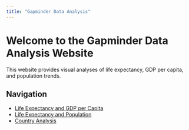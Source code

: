 ```yaml
---
title: "Gapminder Data Analysis"
---
```


# Welcome to the Gapminder Data Analysis Website

This website provides visual analyses of life expectancy, GDP per capita, and population trends.

## Navigation

- [Life Expectancy and GDP per Capita](life-gdp.qmd)
- [Life Expectancy and Population](life-population.qmd)
- [Country Analysis](country.qmd)
